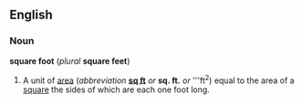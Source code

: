 ==English==
===Noun===
'''square foot''' (''plural'' '''square feet''')

#A unit of [[area]] (''abbreviation'' '''[[sq ft]]''' ''or'' '''sq. ft.''' ''or'' '''ft<sup>2</sup>) equal to the area of a [[square]] the sides of which are each one foot long.

<!--
{{msg:Measurement_Units}}
-->